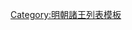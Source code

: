 {{ming|title=明朝昌樂國諸王|ed=昌樂國|head=[[嘉靖]]二十六年（[[1547年]]）封。|
{{ming/title}}
{{ming/list|昌樂王|[[朱載堭]]|朱厚燆、庶六子|[[1546年]]—[[1572年]]|嘉靖二十六年封。[[隆庆 (明朝)|隆慶]]六年薨。無子，除。}}
{{ming/note|附昌樂國奉祀宗室}}
{{ming/list|昌樂鎮國將軍|[[朱翊釗]]<ref name="a">《[[明實錄]]》</ref>|朱載封、三子|？年|衡安王[[朱載封]]子。初封[[鎮國將軍]]，不知何年奉昌樂王祀。<ref name="a"/>}}
{{ming/note|以後不詳}}
{{ming/note|參考文獻}}
{{ming/note|ref}}
}}<noinclude>
[[Category:明朝諸王列表模板]]
</noinclude>
